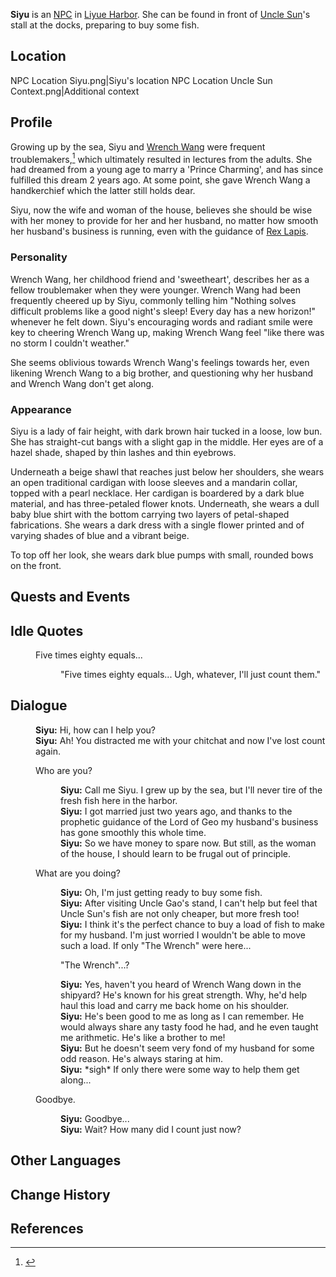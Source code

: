 {{Character Infobox
|image            = NPC Siyu.png
|region           = Liyue
|type             = NPC
|voiceEN          = [https://www.shelby-young.com/ Shelby Young]<ref>Shelby Young: [https://www.shelby-young.com/resume EN VA's Website]</ref>
|voiceJP          = [http://amuleto.jp/talents/ishikawaanna.html Anna Ishikawa ({{ja|石川 明日菜}})]<ref name="Anna Ishikawa">Twitter: [https://twitter.com/anpippi1125/status/1359783303088205825 JP VA Self Announcement]</ref>
}}
'''Siyu''' is an [[NPC]] in [[Liyue Harbor]]. She can be found in front of [[Uncle Sun]]'s stall at the docks, preparing to buy some fish.

==Location==
<gallery>
NPC Location Siyu.png|Siyu's location
NPC Location Uncle Sun Context.png|Additional context <!--same area as uncle sun-->
</gallery>

==Profile==
Growing up by the sea, Siyu and [[Wrench Wang]] were frequent troublemakers,<ref name=Siyu>{{Ref/NPC|Wrench Wang}}</ref> which ultimately resulted in lectures from the adults. She had dreamed from a young age to marry a 'Prince Charming', and has since fulfilled this dream 2 years ago. At some point, she gave Wrench Wang a handkerchief which the latter still holds dear.

Siyu, now the wife and woman of the house, believes she should be wise with her money to provide for her and her husband, no matter how smooth her husband's business is running, even with the guidance of [[Rex Lapis]].

===Personality===
Wrench Wang, her childhood friend and 'sweetheart', describes her as a fellow troublemaker when they were younger. Wrench Wang had been frequently cheered up by Siyu, commonly telling him "Nothing solves difficult problems like a good night's sleep! Every day has a new horizon!" whenever he felt down. Siyu's encouraging words and radiant smile were key to cheering Wrench Wang up, making Wrench Wang feel "like there was no storm I couldn't weather."

She seems oblivious towards Wrench Wang's feelings towards her, even likening Wrench Wang to a big brother, and questioning why her husband and Wrench Wang don't get along.

===Appearance===
Siyu is a lady of fair height, with dark brown hair tucked in a loose, low bun. She has straight-cut bangs with a slight gap in the middle. Her eyes are of a hazel shade, shaped by thin lashes and thin eyebrows.

Underneath a beige shawl that reaches just below her shoulders, she wears an open traditional cardigan with loose sleeves and a mandarin collar, topped with a pearl necklace. Her cardigan is boardered by a dark blue material, and has three-petaled flower knots. Underneath, she wears a dull baby blue shirt with the bottom carrying two layers of petal-shaped fabrications. She wears a dark dress with a single flower printed and of varying shades of blue and a vibrant beige.

To top off her look, she wears dark blue pumps with small, rounded bows on the front.

==Quests and Events==
{{Quests and Events}}

==Idle Quotes==
{{Dialogue start}}
: {{DIcon|Idle}} Five times eighty equals...
:: {{A|VO Siyu 01.ogg}} "Five times eighty equals... Ugh, whatever, I'll just count them."
{{Dialogue end}}

==Dialogue==
{{Dialogue start}}
:'''Siyu:''' Hi, how can I help you?
:'''Siyu:''' Ah! You distracted me with your chitchat and now I've lost count again.
:{{DIcon}} Who are you?
::'''Siyu:''' Call me Siyu. I grew up by the sea, but I'll never tire of the fresh fish here in the harbor.
::'''Siyu:''' I got married just two years ago, and thanks to the prophetic guidance of the Lord of Geo my husband's business has gone smoothly this whole time.
::'''Siyu:''' So we have money to spare now. But still, as the woman of the house, I should learn to be frugal out of principle.
:{{DIcon}} What are you doing?
::'''Siyu:''' Oh, I'm just getting ready to buy some fish.
::'''Siyu:''' After visiting Uncle Gao's stand, I can't help but feel that Uncle Sun's fish are not only cheaper, but more fresh too!
::'''Siyu:''' I think it's the perfect chance to buy a load of fish to make for my husband. I'm just worried I wouldn't be able to move such a load. If only "The Wrench" were here...
::{{DIcon}} "The Wrench"...?
::'''Siyu:''' Yes, haven't you heard of Wrench Wang down in the shipyard? He's known for his great strength. Why, he'd help haul this load and carry me back home on his shoulder.
::'''Siyu:''' He's been good to me as long as I can remember. He would always share any tasty food he had, and he even taught me arithmetic. He's like a brother to me!
::'''Siyu:''' But he doesn't seem very fond of my husband for some odd reason. He's always staring at him.
::'''Siyu:''' *sigh* If only there were some way to help them get along...
:{{DIcon}} Goodbye.
::'''Siyu:''' Goodbye...
::'''Siyu:''' Wait? How many did I count just now?
{{Dialogue end}}

==Other Languages==
{{Other Languages
|default_hidden = 1
|en      = Siyu
|zhs     = 思妤
|zhs_rm  = Sīyú
|zht     = 思妤
|zht_rm  = Sīyú
|ja      = 思妤
|ja_rm   = Shiyo{{Assumed}}
|ko      = {{tt|사여|思妤}}
|ko_rm   = Sayeo
|es      = Siyu
|fr      = Sishu
|ru      = Сы Юй
|th      = Siyu
|vi      = Siyu
|de      = Siyu
|id      = Siyu
|pt      = Siyu
|tr      = Siyu
|it      = Siyu
}}

==Change History==
{{Change History|1.0}}

==References==
{{Reflist}}